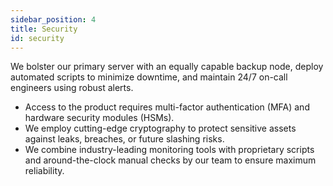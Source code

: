 ```yaml
---
sidebar_position: 4
title: Security
id: security
---
```


We bolster our primary server with an equally capable backup node, deploy automated scripts to minimize downtime, and maintain 24/7 on-call engineers using robust alerts.
* Access to the product requires multi-factor authentication (MFA) and hardware security modules (HSMs). 
* We employ cutting-edge cryptography to protect sensitive assets against leaks, breaches, or future slashing risks.
* We combine industry-leading monitoring tools with proprietary scripts and around-the-clock manual checks by our team to ensure maximum reliability.
